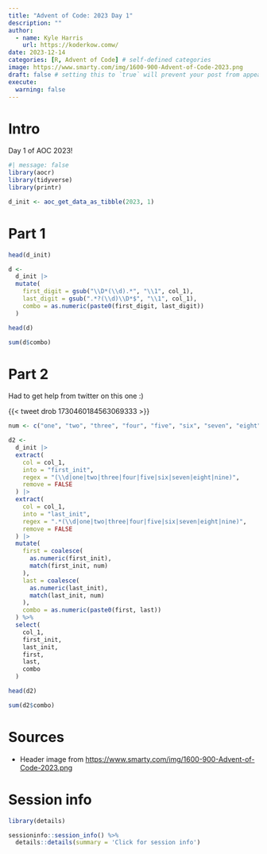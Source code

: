 ```yaml
---
title: "Advent of Code: 2023 Day 1"
description: ""
author:
  - name: Kyle Harris
    url: https://koderkow.comw/
date: 2023-12-14
categories: [R, Advent of Code] # self-defined categories
image: https://www.smarty.com/img/1600-900-Advent-of-Code-2023.png
draft: false # setting this to `true` will prevent your post from appearing on your listing page until you're ready!
execute:
  warning: false
---
```


# Intro

Day 1 of AOC 2023!

```r
#| message: false
library(aocr)
library(tidyverse)
library(printr)

d_init <- aoc_get_data_as_tibble(2023, 1)
```

# Part 1

```r
head(d_init)
```


```r
d <-
  d_init |>
  mutate(
    first_digit = gsub("\\D*(\\d).*", "\\1", col_1),
    last_digit = gsub(".*?(\\d)\\D*$", "\\1", col_1),
    combo = as.numeric(paste0(first_digit, last_digit))
  )

head(d)
```


```r
sum(d$combo)
```

# Part 2

Had to get help from twitter on this one :)

{{< tweet drob 1730460184563069333 >}}

```r
num <- c("one", "two", "three", "four", "five", "six", "seven", "eight", "nine")

d2 <- 
  d_init |>
  extract(
    col = col_1,
    into = "first_init",
    regex = "(\\d|one|two|three|four|five|six|seven|eight|nine)",
    remove = FALSE
  ) |>
  extract(
    col = col_1,
    into = "last_init",
    regex = ".*(\\d|one|two|three|four|five|six|seven|eight|nine)",
    remove = FALSE
  ) |>
  mutate(
    first = coalesce(
      as.numeric(first_init), 
      match(first_init, num)
    ),
    last = coalesce(
      as.numeric(last_init),
      match(last_init, num)
    ),
    combo = as.numeric(paste0(first, last))
  ) %>% 
  select(
    col_1,
    first_init,
    last_init,
    first,
    last,
    combo
  )

head(d2)
```

```r
sum(d2$combo)
```

# Sources

- Header image from [https://www.smarty.com/img/1600-900-Advent-of-Code-2023.png](https://www.smarty.com/img/1600-900-Advent-of-Code-2023.png)

# Session info

```r
library(details)

sessioninfo::session_info() %>%
  details::details(summary = 'Click for session info')
```
